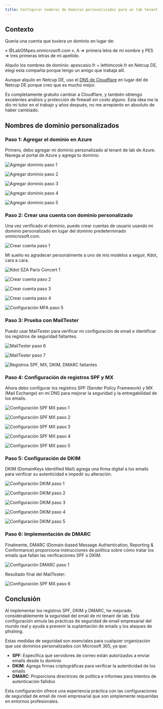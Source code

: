 ```yaml
---
title: Configurar nombres de dominio personalizados para un lab tenant
---
```


## Contexto

Quería una cuenta que tuviera un dominio en lugar de: 

« @LabOfApes.onmicrosoft.com », A => primera letra de mi nombre y PES => tres primeras letras de mi apellido.

Alquilo los nombres de dominio: apescasio.fr + lethimcook.fr en Netcup DE, elegí esta compañía porque tengo un amigo que trabaja allí.

Aunque alquilo en Netcup DE, uso el [DNS de Cloudflare](https://developers.cloudflare.com/dns/zone-setups/full-setup/setup/) en lugar del de Netcup DE porque creo que es mucho mejor.

Es completamente gratuito cambiar a Cloudflare, y también obtengo excelentes análisis y protección de firewall sin costo alguno. Esta idea me la dio mi tutor en el trabajo y años después, no me arrepiento en absoluto de haber cambiado.

## Nombres de dominio personalizados

### Paso 1: Agregar el dominio en Azure

Primero, debo agregar mi dominio personalizado al tenant de lab de Azure. Navega al portal de Azure y agrega tu dominio.

![Agregar dominio paso 1](/images/security/custom-domain-names-azure-add-1.png)

![Agregar dominio paso 2](/images/security/custom-domain-names-azure-add-2.png)

![Agregar dominio paso 3](/images/security/custom-domain-names-azure-add-3.png)

![Agregar dominio paso 4](/images/security/custom-domain-names-azure-add-4.png)

![Agregar dominio paso 5](/images/security/custom-domain-names-azure-add-5.png)

### Paso 2: Crear una cuenta con dominio personalizado

Una vez verificado el dominio, puedo crear cuentas de usuario usando mi dominio personalizado en lugar del dominio predeterminado onmicrosoft.com.

![Crear cuenta paso 1](/images/security/custom-domain-names-azure-create-account-1.png)

Mi sueño es agradecer personalmente a uno de mis modelos a seguir, Kdot, cara a cara.

![Kdot SZA Paris Concert 1](/images/security/kdot-sza-paris.jpg)

![Crear cuenta paso 2](/images/security/custom-domain-names-azure-create-account-2.png)

![Crear cuenta paso 3](/images/security/custom-domain-names-azure-create-account-3.png)

![Crear cuenta paso 4](/images/security/custom-domain-names-azure-create-account-4.png)

![Configuración MFA paso 5](/images/security/custom-domain-names-azure-create-account-MFA-5.png)

### Paso 3: Prueba con MailTester

Puedo usar MailTester para verificar mi configuración de email e identificar los registros de seguridad faltantes.

![MailTester paso 6](/images/security/custom-domain-names-azure-create-account-mailtester-6.png)

![MailTester paso 7](/images/security/custom-domain-names-azure-create-account-mailtester-7.png)

![Registros SPF, MX, DKIM, DMARC faltantes](/images/security/custom-domain-names-azure-create-account-mailtester-Missing-SPF-MX-DKIM-DMARC-8.png)

### Paso 4: Configuración de registros SPF y MX

Ahora debo configurar los registros SPF (Sender Policy Framework) y MX (Mail Exchange) en mi DNS para mejorar la seguridad y la entregabilidad de los emails.

![Configuración SPF MX paso 1](/images/security/custom-domain-names-admin-microsoft-com-spf-mx-1.png)

![Configuración SPF MX paso 2](/images/security/custom-domain-names-admin-microsoft-com-spf-mx-2.png)

![Configuración SPF MX paso 3](/images/security/custom-domain-names-admin-microsoft-com-spf-mx-3.png)

![Configuración SPF MX paso 4](/images/security/custom-domain-names-admin-microsoft-com-spf-mx-4.png)

![Configuración SPF MX paso 5](/images/security/custom-domain-names-admin-microsoft-com-spf-mx-5.png)

### Paso 5: Configuración de DKIM

DKIM (DomainKeys Identified Mail) agrega una firma digital a los emails para verificar su autenticidad e impedir su alteración.

![Configuración DKIM paso 1](/images/security/custom-domain-names-defender-dkim-1.png)

![Configuración DKIM paso 2](/images/security/custom-domain-names-defender-dkim-2.png)

![Configuración DKIM paso 3](/images/security/custom-domain-names-defender-dkim-3.png)

![Configuración DKIM paso 4](/images/security/custom-domain-names-defender-dkim-4.png)

![Configuración DKIM paso 5](/images/security/custom-domain-names-defender-dkim-5.png)

### Paso 6: Implementación de DMARC

Finalmente, DMARC (Domain-based Message Authentication, Reporting & Conformance) proporciona instrucciones de política sobre cómo tratar los emails que fallan las verificaciones SPF o DKIM.

![Configuración DMARC paso 1](/images/security/custom-domain-names-defender-dmarc-1.png)

Resultado final del MailTester: 

![Configuración SPF MX paso 6](/images/security/custom-domain-names-admin-microsoft-com-spf-mx-6.png)

## Conclusión

Al implementar los registros SPF, DKIM y DMARC, he mejorado considerablemente la seguridad del email de mi tenant de lab. Esta configuración simula las prácticas de seguridad de email empresarial del mundo real y ayuda a prevenir la suplantación de emails y los ataques de phishing.

Estas medidas de seguridad son esenciales para cualquier organización que use dominios personalizados con Microsoft 365, ya que:

- **SPF**: Especifica qué servidores de correo están autorizados a enviar emails desde tu dominio
- **DKIM**: Agrega firmas criptográficas para verificar la autenticidad de los emails
- **DMARC**: Proporciona directrices de política e informes para intentos de autenticación fallidos

Esta configuración ofrece una experiencia práctica con las configuraciones de seguridad de email de nivel empresarial que son simplemente requeridas en entornos profesionales.